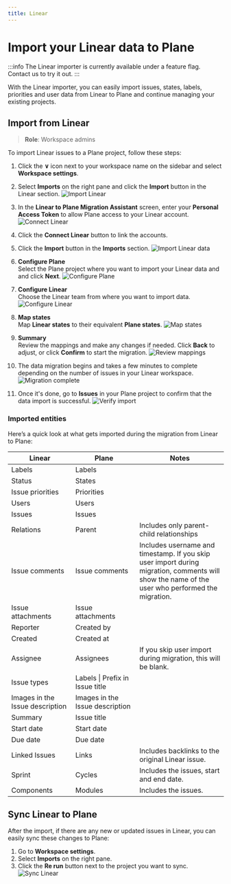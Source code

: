 ```yaml
---
title: Linear
---
```


# Import your Linear data to Plane

:::info
The Linear importer is currently available under a feature flag. Contact us to try it out.
:::

With the Linear importer, you can easily import issues, states, labels, priorities and user data from Linear to Plane and continue managing your existing projects.

## Import from Linear
> **Role**: Workspace admins

To import Linear issues to a Plane project, follow these steps:
1. Click the **∨** icon next to your workspace name on the sidebar and select **Workspace settings**.

2. Select **Imports** on the right pane and click the **Import** button in the Linear section.
    ![Import Linear](https://media.docs.plane.so/importers/linear/import-linear.webp#center)

4. In the **Linear to Plane Migration Assistant** screen, enter your **Personal Access Token** to allow Plane access to your Linear account.
    ![Connect Linear](https://media.docs.plane.so/importers/linear/linear-plane-migration-assistant.webp#center)

5. Click the **Connect Linear** button to link the accounts.

6. Click the **Import** button in the **Imports** section.
    ![Import Linear data](https://media.docs.plane.so/importers/linear/import-linear-data.webp#center)

7. **Configure Plane**  
    Select the Plane project where you want to import your Linear data and and click **Next**.
        ![Configure Plane](https://media.docs.plane.so/importers/linear/configure-plane.webp#center) 

8. **Configure Linear**  
    Choose the Linear team from where you want to import data.
       ![Configure Linear](https://media.docs.plane.so/importers/linear/configure-linear.webp#center)    

9. **Map states**  
    Map **Linear states** to their equivalent **Plane states**.
        ![Map states](https://media.docs.plane.so/importers/linear/map-states.webp#center)   

10. **Summary**  
    Review the mappings and make any changes if needed.  Click **Back** to adjust, or click **Confirm** to start the migration.
       ![Review mappings](https://media.docs.plane.so/importers/linear/import-summary.webp#center)   

11. The data migration begins and takes a few minutes to complete depending on the number of issues in your Linear workspace. 
       ![Migration complete](https://media.docs.plane.so/importers/linear/import-complete.webp#center)   

12. Once it's done, go to **Issues** in your Plane project to confirm that the data import is successful. 
        ![Verify import](https://media.docs.plane.so/importers/linear/verify-import.webp#center)   

### Imported entities

Here’s a quick look at what gets imported during the migration from Linear to Plane:

| Linear | Plane | Notes|
|--------------| ------------------- |---- |
| Labels | Labels | |
| Status | States | |
| Issue priorities | Priorities | |
| Users | Users | |
| Issues | Issues | |
| Relations | Parent | Includes only parent-child relationships |
| Issue&nbsp;comments | Issue&nbsp;comments |Includes username and timestamp. If you skip user import during migration, comments will show the name of the user who performed the migration.|
| Issue attachments | Issue attachments | |
| Reporter | Created by | |
| Created | Created at | |
| Assignee | Assignees | If you skip user import during migration, this will be blank.|
| Issue types | Labels \| Prefix in Issue title | |
| Images in the Issue description | Images in the Issue description | |
| Summary | Issue title | |
| Start date | Start date | |
| Due date | Due date | |
| Linked Issues | Links | Includes backlinks to the original Linear issue.|
| Sprint | Cycles | Includes the issues, start and end date. |
| Components | Modules | Includes the issues. |

## Sync Linear to Plane

After the import, if there are any new or updated issues in Linear, you can easily sync these changes to Plane:

1. Go to **Workspace settings**.
2. Select **Imports** on the right pane. 
3. Click the **Re run** button next to the project you want to sync.
    ![Sync Linear](https://media.docs.plane.so/importers/linear/rerun-import.webp#center)   

